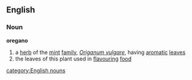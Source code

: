 ==English==
===Noun===
{{wikipedia}}
'''oregano'''
# a [[herb]] of the [[mint]] [[family]], ''[[Origanum vulgare]]'', having [[aromatic]] [[leaves]]
# the leaves of this plant used in [[flavouring]] [[food]]
[[category:English nouns]]